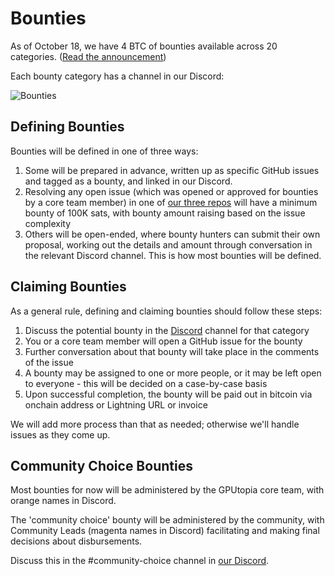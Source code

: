 
# Bounties

As of October 18, we have 4 BTC of bounties available across 20 categories. ([Read the announcement](/blog/accelerating))

Each bounty category has a channel in our <ExternalLink className="text-cyan-500" href="https://discord.gg/EghVD49u">Discord:</ExternalLink>

![Bounties](/images/bounties.png)

## Defining Bounties

Bounties will be defined in one of three ways:

1. Some will be prepared in advance, written up as specific GitHub issues and tagged as a bounty, and linked in our Discord.
2. Resolving any open issue (which was opened or approved for bounties by a core team member) in one of [our three repos](/docs/opensource) will have a minimum bounty of 100K sats, with bounty amount raising based on the issue complexity
3. Others will be open-ended, where bounty hunters can submit their own proposal, working out the details and amount through conversation in the relevant Discord channel. This is how most bounties will be defined.

## Claiming Bounties

As a general rule, defining and claiming bounties should follow these steps:

1. Discuss the potential bounty in the [Discord](https://discord.gg/EghVD49u) channel for that category
2. You or a core team member will open a GitHub issue for the bounty
3. Further conversation about that bounty will take place in the comments of the issue
4. A bounty may be assigned to one or more people, or it may be left open to everyone - this will be decided on a case-by-case basis
5. Upon successful completion, the bounty will be paid out in bitcoin via onchain address or Lightning URL or invoice

We will add more process than that as needed; otherwise we'll handle issues as they come up.

## Community Choice Bounties

Most bounties for now will be administered by the GPUtopia core team, with orange names in Discord.

The 'community choice' bounty will be administered by the community, with Community Leads (magenta names in Discord) facilitating and making final decisions about disbursements.

Discuss this in the #community-choice channel in [our Discord](https://discord.gg/EghVD49u).
